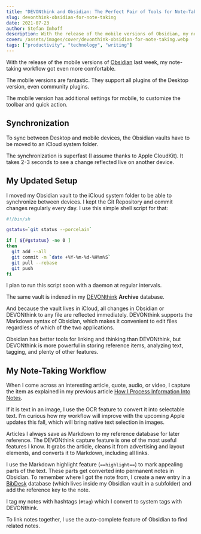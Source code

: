 ```yaml
---
title: "DEVONthink and Obsidian: The Perfect Pair of Tools for Note-Taking"
slug: devonthink-obsidian-for-note-taking
date: 2021-07-23
author: Stefan Imhoff
description: With the release of the mobile versions of Obsidian, my note-taking workflow with Obsidian and DEVONthink is now even more fun than before.
cover: /assets/images/cover/devonthink-obsidian-for-note-taking.webp
tags: ["productivity", "technology", "writing"]
---
```


With the release of the mobile versions of [Obsidian](https://obsidian.md/) last week, my note-taking workflow got even more comfortable.

The mobile versions are fantastic. They support all plugins of the Desktop version, even community plugins.

The mobile version has additional settings for mobile, to customize the toolbar and quick action.

## Synchronization

To sync between Desktop and mobile devices, the Obsidian vaults have to be moved to an iCloud system folder.

The synchronization is superfast (I assume thanks to Apple CloudKit). It takes 2-3 seconds to see a change reflected live on another device.

## My Updated Setup

I moved my Obsidian vault to the iCloud system folder to be able to synchronize between devices. I kept the Git Repository and commit changes regularly every day. I use this simple shell script for that:

```bash
#!/bin/sh

gstatus=`git status --porcelain`

if [ ${#gstatus} -ne 0 ]
then
  git add --all
  git commit -m `date +%Y-%m-%d-%H%m%S`
  git pull --rebase
  git push
fi
```

I plan to run this script soon with a daemon at regular intervals.

The same vault is indexed in my [DEVONthink](https://devontechnologies.com/apps/devonthink) **Archive** database.

And because the vault lives in iCloud, all changes in Obsidian or DEVONthink to any file are reflected immediately. DEVONthink supports the Markdown syntax of Obsidian, which makes it convenient to edit files regardless of which of the two applications.

Obsidian has better tools for linking and thinking than DEVONthink, but DEVONthink is more powerful in storing reference items, analyzing text, tagging, and plenty of other features.

## My Note-Taking Workflow

When I come across an interesting article, quote, audio, or video, I capture the item as explained in my previous article [How I Process Information Into Notes](/processing-information-into-notes/).

If it is text in an image, I use the OCR feature to convert it into selectable text. I’m curious how my workflow will improve with the upcoming Apple updates this fall, which will bring native text selection in images.

Articles I always save as Markdown to my reference database for later reference. The DEVONthink capture feature is one of the most useful features I know. It grabs the article, cleans it from advertising and layout elements, and converts it to Markdown, including all links.

I use the Markdown highlight feature (`==highlight==`) to mark appealing parts of the text. These parts get converted into permanent notes in Obsidian. To remember where I got the note from, I create a new entry in a [BibDesk](https://bibdesk.sourceforge.io/) database (which lives inside my Obsidian vault in a subfolder) and add the reference key to the note.

I tag my notes with hashtags (`#tag`) which I convert to system tags with DEVONthink.

To link notes together, I use the auto-complete feature of Obsidian to find related notes.
